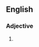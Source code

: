 {{also|nonjapanese|nonJapanese|non-Japanese}}
==English==

===Adjective===
{{head|en|misspelling}}

# {{misspelling of|non-Japanese|lang=en}}